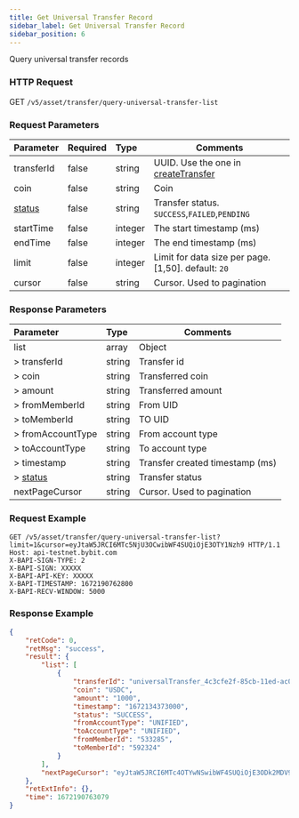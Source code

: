 ```yaml
---
title: Get Universal Transfer Record
sidebar_label: Get Universal Transfer Record
sidebar_position: 6
---
```


Query universal transfer records

### HTTP Request
GET `/v5/asset/transfer/query-universal-transfer-list`

### Request Parameters
| Parameter | Required | Type | Comments|
|:----- |:-------|:-----|------ |
|transferId |false |string |UUID. Use the one in [createTransfer](create-inter-transfer#response-parameters) |
|coin |false |string |Coin |
|[status](../enum#transferstatus) |false |string |Transfer status. `SUCCESS`,`FAILED`,`PENDING` |
|startTime |false |integer |The start timestamp (ms) |
|endTime |false |integer |The end timestamp (ms) |
|limit |false |integer |Limit for data size per page. [1,50]. default: `20`|
|cursor |false |string |Cursor. Used to pagination|

### Response Parameters
| Parameter | Type | Comments|
|:----- |:-----|----- |
|list |array|Object |
|> transferId |string |Transfer id |
|> coin |string |Transferred coin |
|> amount |string |Transferred amount |
|> fromMemberId |string |From UID |
|> toMemberId |string |TO UID |
|> fromAccountType |string |From account type |
|> toAccountType |string |To account type |
|> timestamp |string |Transfer created timestamp (ms) |
|> [status](../enum#transferstatus) |string |Transfer status |
|nextPageCursor |string|Cursor. Used to pagination |

### Request Example

<Tabs>
<TabItem value="console" label="Console">

```http
GET /v5/asset/transfer/query-universal-transfer-list?limit=1&cursor=eyJtaW5JRCI6MTc5NjU3OCwibWF4SUQiOjE3OTY1Nzh9 HTTP/1.1
Host: api-testnet.bybit.com
X-BAPI-SIGN-TYPE: 2
X-BAPI-SIGN: XXXXX
X-BAPI-API-KEY: XXXXX
X-BAPI-TIMESTAMP: 1672190762800
X-BAPI-RECV-WINDOW: 5000
```

</TabItem>
</Tabs>

### Response Example

<Tabs>
<TabItem value="js response" label="Response">

```json
{
    "retCode": 0,
    "retMsg": "success",
    "result": {
        "list": [
            {
                "transferId": "universalTransfer_4c3cfe2f-85cb-11ed-ac09-9e37823c81cd_533285",
                "coin": "USDC",
                "amount": "1000",
                "timestamp": "1672134373000",
                "status": "SUCCESS",
                "fromAccountType": "UNIFIED",
                "toAccountType": "UNIFIED",
                "fromMemberId": "533285",
                "toMemberId": "592324"
            }
        ],
        "nextPageCursor": "eyJtaW5JRCI6MTc4OTYwNSwibWF4SUQiOjE3ODk2MDV9"
    },
    "retExtInfo": {},
    "time": 1672190763079
}
```
</TabItem>
</Tabs>